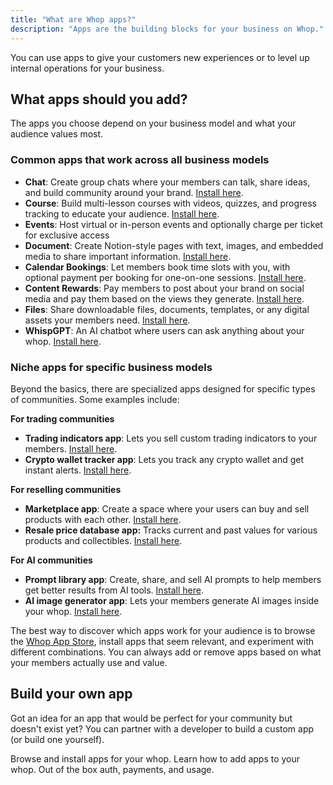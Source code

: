 ```yaml
---
title: "What are Whop apps?"
description: "Apps are the building blocks for your business on Whop."
---
```


You can use apps to give your customers new experiences or to level up internal operations for your business.


## What apps should you add?

The apps you choose depend on your business model and what your audience values most. 

### Common apps that work across all business models


- **Chat**: Create group chats where your members can talk, share ideas, and build community around your brand. [Install here](https://whop.com/apps/app_xml5hbizmZPgUT/install/). 
- **Course**: Build multi-lesson courses with videos, quizzes, and progress tracking to educate your audience. [Install here](https://whop.com/apps/app_0vPZThfBpAwLo/install/). 
- **Events**: Host virtual or in-person events and optionally charge per ticket for exclusive access
- **Document**: Create Notion-style pages with text, images, and embedded media to share important information. [Install here](https://whop.com/apps/app_RnVNENx5vtP8Zp/install/). 
- **Calendar Bookings**: Let members book time slots with you, with optional payment per booking for one-on-one sessions. [Install here](https://whop.com/apps/app_dC2dkRARmXE4qf/install/). 
- **Content Rewards**: Pay members to post about your brand on social media and pay them based on the views they generate. [Install here](https://whop.com/apps/app_JsryI0fVLVpeYi/install/). 
- **Files**: Share downloadable files, documents, templates, or any digital assets your members need. [Install here](https://whop.com/apps/app_5UWRrs7haZZeiQ/install/). 
- **WhispGPT**: An AI chatbot where users can ask anything about your whop. [Install here](https://whop.com/apps/app_0gsATdFB1czIcI/install/). 

### Niche apps for specific business models

Beyond the basics, there are specialized apps designed for specific types of communities. Some examples include:

**For trading communities**

- **Trading indicators app**: Lets you sell custom trading indicators to your members. [Install here](https://whop.com/apps/app_N3S3muNGIbm3tQ/install/). 
- **Crypto wallet tracker app**: Lets you track any crypto wallet and get instant alerts. [Install here](https://whop.com/apps/app_ckYOPoqaAoNXFJ/install/). 

**For reselling communities**

- **Marketplace app**: Create a space where your users can buy and sell products with each other. [Install here](https://whop.com/apps/app_2gnVVruShMfrzM/install/). 
- **Resale price database app:** Tracks current and past values for various products and collectibles. [Install here](https://whop.com/apps/app_uhQRv20OAsxuBp/install/). 

**For AI communities**

- **Prompt library app**: Create, share, and sell AI prompts to help members get better results from AI tools. [Install here](https://whop.com/apps/app_8RaFBXPJA0wk9H/install/). 
- **AI image generator app**: Lets your members generate AI images inside your whop. [Install here](https://whop.com/apps/app_KHqcozSfEGNyhl/install/). 

The best way to discover which apps work for your audience is to browse the [Whop App Store](/apps/docs/whop-apps/whop-app-store), install apps that seem relevant, and experiment with different combinations. You can always add or remove apps based on what your members actually use and value.



## Build your own app

Got an idea for an app that would be perfect for your community but doesn't exist yet? You can partner with a developer to build a custom app (or build one yourself).

<CardGroup cols={3}>
<Card title="View the App Store" icon="store" href="/whop-apps/whop-app-store">
  Browse and install apps for your whop.
</Card>
<Card title="Add apps to your whop" icon="block-brick" href="/add-apps">
  Learn how to add apps to your whop.
</Card>
<Card title="Build a Whop app" icon="block-brick" href="/apps/introduction">
	Out of the box auth, payments, and usage.
</Card>
</CardGroup>